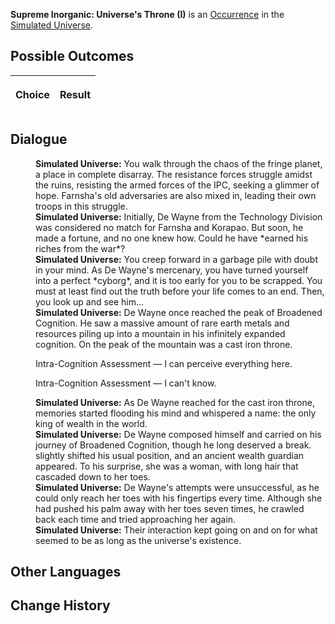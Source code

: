 {{Simulated Universe Event Infobox
|title         = Supreme Inorganic: Universe's Throne (I)
|image         = Trailblaze Secret 10.png
|type          =
|domains_su    = 
|domains_ext   = 
|domains_swarm = 
|domains_gng   = 
|requirements  =
|prev          = {{tx}}
|next          = {{tx}}
|indexRewards  =
|characters    = 
}}
'''Supreme Inorganic: Universe's Throne (I)''' is an [[Simulated Universe/Occurrence|Occurrence]] in the [[Simulated Universe]].

==Possible Outcomes==
{| class="article-table"
!Choice
!Result

|}

<!--
==Gameplay Notes==

-->
==Dialogue==
{{Dialogue Start}}
:'''Simulated Universe:''' You walk through the chaos of the fringe planet, a place in complete disarray. The resistance forces struggle amidst the ruins, resisting the armed forces of the IPC, seeking a glimmer of hope. Farnsha's old adversaries are also mixed in, leading their own troops in this struggle.
:'''Simulated Universe:''' Initially, De Wayne from the Technology Division was considered no match for Farnsha and Korapao. But soon, he made a fortune, and no one knew how. Could he have *earned his riches from the war*?
:'''Simulated Universe:''' You creep forward in a garbage pile with doubt in your mind. As De Wayne's mercenary, you have turned yourself into a perfect *cyborg*, and it is too early for you to be scrapped. You must at least find out the truth before your life comes to an end. Then, you look up and see him...
:'''Simulated Universe:''' De Wayne once reached the peak of Broadened Cognition. He saw a massive amount of rare earth metals and resources piling up into a mountain in his infinitely expanded cognition. On the peak of the mountain was a cast iron throne.
:{{DIcon|Arrow}} Intra-Cognition Assessment &mdash; I can perceive everything here.
:{{DIcon|Arrow}} Intra-Cognition Assessment &mdash; I can't know.
:'''Simulated Universe:''' As De Wayne reached for the cast iron throne, memories started flooding his mind and whispered a name: the only king of wealth in the world.
:'''Simulated Universe:''' De Wayne composed himself and carried on his journey of Broadened Cognition, though he long deserved a break. {{Color|Keyword|Enigmata}} slightly shifted his usual position, and an ancient wealth guardian appeared. To his surprise, she was a woman, with long hair that cascaded down to her toes.
:'''Simulated Universe:''' De Wayne's attempts were unsuccessful, as he could only reach her toes with his fingertips every time. Although she had pushed his palm away with her toes seven times, he crawled back each time and tried approaching her again.
:'''Simulated Universe:''' Their interaction kept going on and on for what seemed to be as long as the universe's existence.
{{Dialogue End}}

==Other Languages==
{{Other Languages
|en   = Supreme Inorganic: Universe's Throne (I)
|zhs  = 极致无机：「宇宙王座」•其一
|zht  = 極致無機：「宇宙王座」•其一
|ja   = {{Rubi|無機|むき}}の{{Rubi|極致|きょくち}}：「{{Rubi|宇宙|うちゅう}}の{{Rubi|玉座|ぎょくざ}}」・その1
|ko   = 궁극의 무기: 「우주의 왕좌」•1
|es   = Inorgánico supremo: trono del universo I
|fr   = Suprématie inorganique : Trône de l'univers (I)
|ru   = Высший неорганик: Вселенский трон I
|th   = อินทรีย์ขั้นสุด: "บัลลังก์จักรวาล" (1)
|vi   = Vô Cơ Tối Cao: Ngai Vàng Vũ Trụ 1
|de   = Anorganische Höchststufe: Thron des Universums (I)
|id   = Non-organik Maksimal: "Takhta Kosmis" (1)
|pt   = Inorgânico Supremo: Trono do Universo (I)
}}

==Change History==
{{Change History|1.6}}
